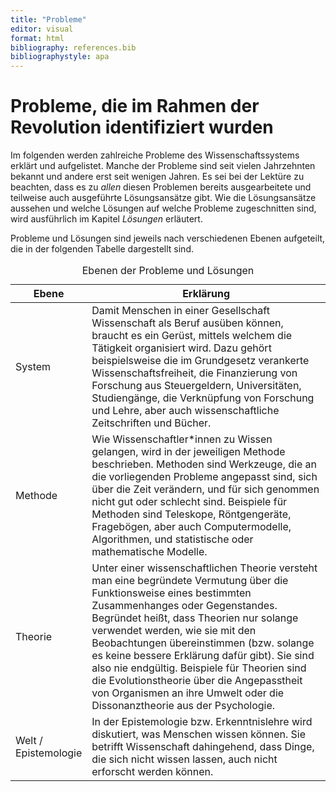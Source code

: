 ```yaml
---
title: "Probleme"
editor: visual
format: html
bibliography: references.bib
bibliographystyle: apa
---
```


# Probleme, die im Rahmen der Revolution identifiziert wurden

Im folgenden werden zahlreiche Probleme des Wissenschaftssystems erklärt und aufgelistet. Manche der Probleme sind seit vielen Jahrzehnten bekannt und andere erst seit wenigen Jahren. Es sei bei der Lektüre zu beachten, dass es zu *allen* diesen Problemen bereits ausgearbeitete und teilweise auch ausgeführte Lösungsansätze gibt. Wie die Lösungsansätze aussehen und welche Lösungen auf welche Probleme zugeschnitten sind, wird ausführlich im Kapitel *Lösungen* erläutert.

Probleme und Lösungen sind jeweils nach verschiedenen Ebenen aufgeteilt, die in der folgenden Tabelle dargestellt sind.

| Ebene                | Erklärung                                                                                                                                                                                                                                                                                                                                                                                                                                                                                                   |
|----------------------|-------------------------------------------------------------------------------------------------------------------------------------------------------------------------------------------------------------------------------------------------------------------------------------------------------------------------------------------------------------------------------------------------------------------------------------------------------------------------------------------------------------|
| System               | Damit Menschen in einer Gesellschaft Wissenschaft als Beruf ausüben können, braucht es ein Gerüst, mittels welchem die Tätigkeit organisiert wird. Dazu gehört beispielsweise die im Grundgesetz verankerte Wissenschaftsfreiheit, die Finanzierung von Forschung aus Steuergeldern, Universitäten, Studiengänge, die Verknüpfung von Forschung und Lehre, aber auch wissenschaftliche Zeitschriften und Bücher.                                                                                            |
| Methode              | Wie Wissenschaftler\*innen zu Wissen gelangen, wird in der jeweiligen Methode beschrieben. Methoden sind Werkzeuge, die an die vorliegenden Probleme angepasst sind, sich über die Zeit verändern, und für sich genommen nicht gut oder schlecht sind. Beispiele für Methoden sind Teleskope, Röntgengeräte, Fragebögen, aber auch Computermodelle, Algorithmen, und statistische oder mathematische Modelle.                                                                                               |
| Theorie              | Unter einer wissenschaftlichen Theorie versteht man eine begründete Vermutung über die Funktionsweise eines bestimmten Zusammenhanges oder Gegenstandes. Begründet heißt, dass Theorien nur solange verwendet werden, wie sie mit den Beobachtungen übereinstimmen (bzw. solange es keine bessere Erklärung dafür gibt). Sie sind also nie endgültig. Beispiele für Theorien sind die Evolutionstheorie über die Angepasstheit von Organismen an ihre Umwelt oder die Dissonanztheorie aus der Psychologie. |
| Welt / Epistemologie | In der Epistemologie bzw. Erkenntnislehre wird diskutiert, was Menschen wissen können. Sie betrifft Wissenschaft dahingehend, dass Dinge, die sich nicht wissen lassen, auch nicht erforscht werden können.                                                                                                                                                                                                                                                                                                 |

: Ebenen der Probleme und Lösungen
